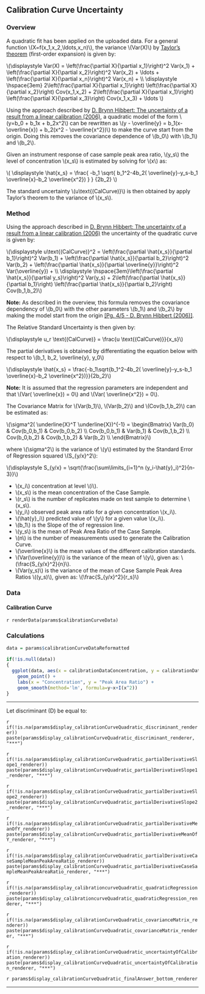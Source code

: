 ## Calibration Curve Uncertainty

### Overview

A quadratic fit has been applied on the uploaded data. For a general function \\(X=f(x_1,x_2,\\ldots,x_n)\\), the variance \\(Var(X)\\) by [Taylor's theorem](https://en.wikipedia.org/wiki/Taylor's_theorem) (first-order expansion) is given by:

\\(\\displaystyle Var(X) =
\\left(\\frac{\\partial X}{\\partial x_1}\\right)^2 Var(x_1) +
\\left(\\frac{\\partial X}{\\partial x_2}\\right)^2 Var(x_2) + \\ldots +
\\left(\\frac{\\partial X}{\\partial x_n}\\right)^2 Var(x_n) + \\\\
\\displaystyle \\hspace{3em} 
2\\left(\\frac{\\partial X}{\\partial x_1}\\right) \\left(\\frac{\\partial X}{\\partial x_2}\\right) Cov(x_1,x_2) +
2\\left(\\frac{\\partial X}{\\partial x_1}\\right) \\left(\\frac{\\partial X}{\\partial x_3}\\right) Cov(x_1,x_3) +
\\ldots
\\)


Using the approach described by <a href='https://doi.org/10.1039/B615398D' title='The uncertainty of a result from a linear calibration' target='_blank'>D. Brynn Hibbert: The uncertainty of a result from a linear calibration (2006)</a>, a quadratic  model of the form \\(y=b_0 + b_1x + b_2x^2\\) can be rewritten as \\(y - \\overline{y} = b_1(x-\\overline{x}) + b_2(x^2 - \\overline{x^2})\\) to make the curve start from the origin. Doing this removes the covariance dependence of \\(b_0\\) with \\(b_1\\) and \\(b_2\\).

Given an instrument response of case sample peak area ratio, \\(y_s\\) the level of concentration \\(x_s\\) is estimated by solving for \\(x\\) as:

\\( \\displaystyle \\hat{x_s} = \\frac{ -b_1 \\sqrt{ b_1^2-4b_2( \\overline{y}-y_s-b_1 \\overline{x}-b_2 \\overline{x^2}) } } {2b_2} \\)

The standard uncertainty \\(u\\text{(CalCurve)}\\) is then obtained by apply Taylor's theorem to the variance of \\(x_s\\).

### Method

Using the approach described in <a href='https://doi.org/10.1039/B615398D' title='The uncertainty of a result from a linear calibration' target='_blank'>D. Brynn Hibbert: The uncertainty of a result from a linear calibration (2006)</a> the uncertainty of the quadratic curve is given by:

\\(\\displaystyle u\\text{(CalCurve)}^2 =
\\left(\\frac{\\partial \\hat{x_s}}{\\partial b_1}\\right)^2 Var(b_1) +
\\left(\\frac{\\partial \\hat{x_s}}{\\partial b_2}\\right)^2 Var(b_2) +
\\left(\\frac{\\partial \\hat{x_s}}{\\partial \\overline{y}}\\right)^2 Var(\\overline{y}) + \\\\
\\displaystyle \\hspace{3em}\\left(\\frac{\\partial \\hat{x_s}}{\\partial y_s}\\right)^2 Var(y_s) +
2\\left(\\frac{\\partial \\hat{x_s}}{\\partial b_1}\\right) \\left(\\frac{\\partial \\hat{x_s}}{\\partial b_2}\\right) Cov(b_1,b_2)\\)

**Note:** As described in the overview, this formula removes the covariance dependency of \\(b_0\\) with the other parameters \\(b_1\\) and \\(b_2\\) by making the model start from the origin <a href='https://doi.org/10.1039/B615398D' title='The uncertainty of a result from a linear calibration' target='_blank'>[Pg. 4/5 - D. Brynn Hibbert (2006)]</a>.

The Relative Standard Uncertainty is then given by:

\\(\\displaystyle u_r \\text{(CalCurve)} = \\frac{u \\text{(CalCurve)}}{x_s}\\)

The partial derivatives is obtained by differentiating the equation below with respect to \\(b_1, b_2, \\overline{y}, y_0\\)

\\(\\displaystyle \\hat{x_s} = \\frac{-b_1\\sqrt{b_1^2-4b_2( \\overline{y}-y_s-b_1 \\overline{x}-b_2 \\overline{x^2})}}{2b_2}\\)

**Note:** It is assumed that the regression parameters are independent and that \\(Var( \\overline{x}) = 0\\) and \\(Var( \\overline{x^2}) = 0\\).

The Covariance Matrix for \\(Var(b_1)\\), \\(Var(b_2)\\) and \\(Cov(b_1,b_2)\\) can be estimated as:

\\(\\sigma^2( \\underline{X}^T \\underline{X})^{-1} = 
\\begin{Bmatrix}
Var(b_0) & Cov(b_0,b_1) & Cov(b_0,b_2) \\\\
Cov(b_0,b_1) & Var(b_1) & Cov(b_1,b_2) \\\\
Cov(b_0,b_2) & Cov(b_1,b_2) & Var(b_2) \\\\
\\end{Bmatrix}\\)

where \\(\\sigma^2\\) is the variance of \\(y\\) estimated by the Standard Error of Regression squared \\(S_{y/x}^2\\):

\\(\\displaystyle S_{y/x} = \\sqrt{\\frac{\\sum\\limits_{i=1}^n (y_i-\\hat{y}_i)^2}{n-3}}\\)

- \\(x_i\\) concentration at level \\(i\\).
- \\(x_s\\) is the mean concentration of the Case Sample.
- \\(r_s\\) is the number of replicates made on test sample to determine \\(x_s\\).
- \\(y_i\\) observed peak area ratio for a given concentration \\(x_i\\).
- \\(\\hat{y}_i\\) predicted value of \\(y\\) for a given value \\(x_i\\).
- \\(b_1\\) is the Slope of the of regression line.
- \\(y_s\\) is the mean of Peak Area Ratio of the Case Sample.
- \\(n\\) is the number of measurements used to generate the Calibration Curve.
- \\(\\overline{x}\\) is the mean values of the different calibration standards.
- \\(Var(\\overline{y})\\) is the variance of the mean of \\(y\\), given as: \\(\\frac{S_{y/x}^2}{n}\\).
- \\(Var(y_s)\\) is the variance of the mean of Case Sample Peak Area Ratios \\((y_s)\\), given as:  \\(\\frac{S_{y/x}^2}{r_s}\\)

### Data
#### Calibration Curve
`r renderData(params$calibrationCurveData)`

### Calculations
```r

data = params$calibrationCurveDataReformatted

if(!is.null(data))
{
  ggplot(data, aes(x = calibrationDataConcentration, y = calibrationDataPeakArea)) +
    geom_point() + 
    labs(x = "Concentration", y = "Peak Area Ratio") +
    geom_smooth(method='lm', formula=y~x+I(x^2))
}

```

***
Let discriminant (D) be equal to:

`r if(!is.na(params$display_calibrationCurveQuadratic_discriminant_renderer)) paste(params$display_calibrationCurveQuadratic_discriminant_renderer, "***")`

`r if(!is.na(params$display_calibrationCurveQuadratic_partialDerivativeSlope1_renderer)) paste(params$display_calibrationCurveQuadratic_partialDerivativeSlope1_renderer, "***")`

`r if(!is.na(params$display_calibrationCurveQuadratic_partialDerivativeSlope2_renderer)) paste(params$display_calibrationCurveQuadratic_partialDerivativeSlope2_renderer, "***")`

`r if(!is.na(params$display_calibrationCurveQuadratic_partialDerivativeMeanOfY_renderer)) paste(params$display_calibrationCurveQuadratic_partialDerivativeMeanOfY_renderer, "***")`

`r if(!is.na(params$display_calibrationCurveQuadratic_partialDerivativeCaseSampleMeanPeakAreaRatio_renderer)) paste(params$display_calibrationCurveQuadratic_partialDerivativeCaseSampleMeanPeakAreaRatio_renderer, "***")`

`r if(!is.na(params$display_calibrationcurveQuadratic_quadraticRegression_renderer)) paste(params$display_calibrationcurveQuadratic_quadraticRegression_renderer, "***")`

`r if(!is.na(params$display_calibrationCurveQuadratic_covarianceMatrix_renderer)) paste(params$display_calibrationCurveQuadratic_covarianceMatrix_renderer, "***")`

`r if(!is.na(params$display_calibrationCurveQuadratic_uncertaintyOfCalibration_renderer)) paste(params$display_calibrationCurveQuadratic_uncertaintyOfCalibration_renderer, "***")`

`r params$display_calibrationCurveQuadratic_finalAnswer_bottom_renderer`

***